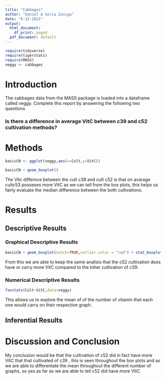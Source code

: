 ```yaml
---
title: "Cabbages"
author: "Daniel A Soria Zuniga"
date: "6-12-2021"
output:
  html_document:
    df_print: paged
  pdf_document: default
---
```


```r
require(tidyverse)
require(tigerstats)
require(MASS)
veggy <- cabbages
```

# Introduction

<!--In this section you explain what you are trying to show.  Where did the data come from?  What is the research or other question you are trying to answer?!-->
 The cabbages data from the MASS package is loaded into a dataframe called veggy. Complete this report by answering the following two questions  
 
### Is there a difference in average VitC between c39 and c52 cultivation methods?  

# Methods

```r
basicCN <- ggplot(veggy,aes(x=Cult,y=VitC))

basicCN + geom_boxplot()
```

The Vitc differnce between the cult c39 and cult c52 is that on avarage cultc53 posseses more VitC as we can tell from the box plots, this helps us fairly evaluate the median difference between the both cultivations.

<!--Decide on your methods:  use "variable analysis" or other appropriate descriptors.  Make sure to choose at least one graphical method and at least one numerical method.!-->

# Results

<!--Divide this section into two sub-sections:  One for your descriptive  results and one for your inferential results.!-->

## Descriptive Results

### Graphical Descriptive Results

```r
basicCN + geom_boxplot(notch=TRUE,outlier.color = "red") + stat_boxplot(geom ='errorbar') + labs(title="Fancy notch boxplot \n with 2 lines")
```

From this we are able to keep the same analisis that the c52 cultivation does have or carry more VitC compared to the toher cultivation of c39.
<!--Graphical results here.  Make sure to show your code.  Provide appropriate labels for axes, giving units if possible, and provide a good title for the graph, too.  Use the graphical results to describe the patterns if any that exist in the data as focused toward the research question!-->

### Numerical Descriptive Results

```r
favstats(Cult~VitC,data=veggy)
```
This allows us to explore the mean of of the number of vitamin that each one would carry on their respective graph.
<!--Numerical results go here. Use the numerical results to describe the patterns if any that exist in the data as focused toward the research question!-->

## Inferential Results


<!--State hypothesis clearly.  Make sure your discussion of the inferential test covers all the aspects that the test output produces, such as test statistic, p-value etc.  Make a decision about the null hypothesis, explain the assumptions on which the selected test/procedure was based, and why the chosen procedure satisfys the assumptions and is appropriate to answer the research question!-->


# Discussion and Conclusion
My conclusion would be that the cultivation of c52 did in fact have more VitC that that cultivated of c39 , this is seen throughout the box plots and as we are able to differentate the mean throughout the different number of graphs, so yes as far as we are able to tell c52 did have more VitC.
<!--Discussion and conclusion here.  If you found a relationship be sure to consider whether the relationship occurs because one of the variavbles causes the other, or whether they perhasps are related for some other reason.  Watch the chapter 6 videos from the GeorgeTown videos collection.!-->
